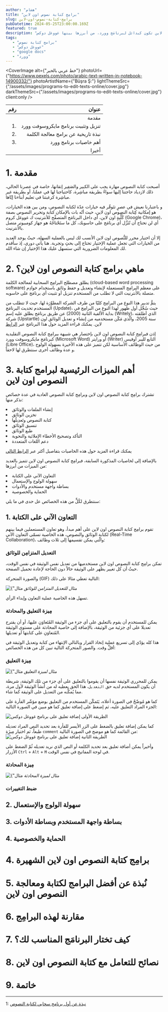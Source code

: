 ```yaml
---
author: "هشام"
title: "برامِج كتابة نصوص اون لاين"
slug: برامِج-كتابة-نصوص-اون-لاين
pubDatetime: 2024-05-25T23:00:00.169Z
featured: true
description: "سأقدم لك تطبيقات اون لاين تكون كبدائل لبرنامَج وورد، من أبرزها بينها غووغل دوكس  "
tags:
   - "برامج كتابة نصوص"
   - "غووغل دوكس"
   - "google docs"
   - "وورد"
---
```


<CoverImage alt={"خط عربي بالحبر"}
            photoUrl={"https://www.pexels.com/photo/arabic-text-written-in-notebook-14900332/"}
            photoArtistName={"Büşra Ş:"}
            lightThemeSrc={"/assets/images/programs-to-edit-texts-online/cover.jpg"}
            darkThemeSrc={"/assets/images/programs-to-edit-texts-online/cover.jpg"}
            client:only
/>




| رقم | عنوان |
| ---: | ------: |
|   |مقدمة |
| 1.  |  تنزيل وتثبيت برنامج مايكروسوفت وورد |
| 2.  | نبذة تاريخية عن برامج معالجة الكلمة|
| 3.  | أهم خاصيات برنامج وورد |
|  | أخيرا |

# 1. مقدمة
أصبحت كتابة النصوص مهارة يجب على الكبير والصَغِير إتقانها، خاصة في عصرنا الحالي، ذلك لازدياد حاجتنا إليها سواءٌ بطريقة مباشِرة، كاحتياجنا لها في عملنا، أو بطريقة غير مباشِرة كرغبتنا في تعليم أبناءنا إيّاها.

 و باعتبارنا نعيش في عصرٍ تتَوفّر فيه خيارات عدّة لكتابة النصوص، ومن بين هذه الخيارات، هو إمكانية كِتابة النصوص اون لاين، حيث أنّه بات بالإمكان كتابة وتحرير النصوص بصفة كُلِّيةٍ اون لاين، أي داخل البرنامَج المتصفِّح للأنترنيت ك غووغل كروم (Google Chrome)، أي لن تحتاج أن تُنَزِّل أي برنامَج على حاسوبك، كل ما ستَحْتاجُهُ هو جهاز كومبيوتر متصل بالأنترنيت.

إلا أن اختيار محرر للنُّصوص اون لاين الأنسب لك ليس بالعملية السهلة، حيثٌ يوجد العديد من الخيارات التي تجعل عملية الإختيار تحتاج إلى بحثٍ وتجربة. هنا يأتي دوري، إذ سأقدم لك المعلومات الضرورية التي ستسهل عليك هذا الإختيار إن شاء الله.



# 2. ماهي برامج كتابة النصوص اون لاين؟

 يطلق مصطلح البرامِج السحابية لمعالجة الكلمة (cloud-based word processing software) على معظم البرامِج المستعملة لإنشاء وتعديل و حفظ وثائق باستخدام خوادِم متصلة بالأنترنيت التي لا تطلب من المستخدم تنزيل أو تثبيت أي برنامَج على حاسوبه.


يتمُّ تدبير هذا النوع من البرامِج كليّا من طرف الشركة المطوِّرَة لها، حيث لا تتطلب من المستخدم تحديث البرنامَج (Update)، حيث سُجِّل أول ظهور لهذا النوع من البرامِج في بداية الألفية الثانية (2000) عن طريق برنامَج يطلق عليه إسم (Writely)، الذي أطلقته شركة (Upstartle) سنة 2005، والّذي مَكّن مستخدميه من إنشاء و تعديل الوثائق اون لاين. يمكنك قراءة المزيد حول هذا البرنامَج عبر [الرابِط](https://en.wikipedia.org/wiki/Google_Docs#History)

إذن فبرامِج كتابة النصوص اون لاين بإختصار هي شبيهة ببرامِج كتابة النصوص التقليدية كبرنامَج مايكروسوفت وورد (Microsoft Word) أو ورايتر (Writer) التابع لليبر أوفيس (Libre Office)، من حيث الوظائف الأساسية لكن تتميز على هذه الأخيرة بسهولة الولوج و عدة وظائف أخرى سنتطرق لها لاحقاً.

# 3. أهم الميزات الرئيسية لبرامج كتابة النصوص اون لاين

تشترك برامِج كتابة النصوص اون لاين وبرامِج كتابة النصوص العادية في عدة خصائص نذكر منها:

<BulletPointList>
  <li>إنشاء الملفات والوثائق</li>
  <li>تخزين الوثائق</li>
  <li>كتابة النصوص وتَعدِيلُها</li>
  <li>تنسيق الوثائق</li>
  <li>طبع الوثائق</li>
  <li>التأكد وتصحيح الأخطاء الإملائية والنحوية</li>
  <li>دعم اللغات المتعددة</li>
</BulletPointList>

يمكنك قراءة المزيد حول هذه الخاصيات بتفاصيل أكثر عبر [الرابط التالي](https://ata3alam.com/posts/ما-هو-برنامج-وورد#أهم-خاصيات-برنامج-وورد)

بالإضافة إلى لخاصيات المذكورة السابقة، فبرامِج كتابة النصوص اون لاين تتميز بالعديد من الميزات من أبرزها:

<NumberedList>
  <li>التعاون الآني على الكتابة</li>
  <li>سهولة الولوج والإستعمال</li>
  <li>بساطة واجهة مستخدم والأدوات </li>
  <li>الحماية والخصوصية</li>
</NumberedList>

سنتطرق لكُلٍّ من هذه الخصائص عل حدى في ما يلي:

## 1. التعاون الآني على الكتابة
تقوم برامِج كتابة النصوص اون لاين على أهم مبدأ، وهو تعاون المستعملين فيما بينهم لكتابة الوثائق والنصوص، هذه الخاصية تسمّى التعاون الآني (Real-Time Collaboration)، والّتي يمكن تقسيمها إلى ثلاث وظائف:

### التعديل المتزامِن للوثائق
تمكن برامِج كتابة النصوص اون لاين مستخدميها من تعديل نفس الوثيقة في نفس الوقت، حيثُ أن كل تغيير يظهر على الوثيقة حالاً دون الحاجة لإعادة تحميل الصفحة.

والصورة المتحركة (GIF) التالية تعطي مثالا على ذلك:
<div style={"display:flex;flex-direction:column;align-items:center"}>
    <img src={"/assets/gifs/sync-editing-docs.apng"} alt={"مثال للتعديل المتزامن للوثائق"}/>
    <i style={"color:gray"}>مثال للتعديل المتزامن للوثائق</i>
</div>

تسهل هذه الخاصية عملية التعاون وإبداء الرأي.

### مِيزة التعليق والمحادثة

يمكن للمستخدم أن يقوم بالتعليق على أي جزء من الوثيقة المُتَعاوَنِ عليها، أو أن يقترح تعديلا على أي جزئية من الوثيقة، بالإضافة إلى خاصية المحادثة على مستوى الوثيقة المُتعاوَنِ على كتابتها أو تعديلها.

هذا كله يؤدّي إلى تسريع عملية إتخاذ القرار وبالتالي الإنتهاء من كتابة وتعديل الوثيقة في أقلِّ وقت. والصور المتحركة التالية تبين كل من هذه الخصائص:

### مِيزة التعليق


<div style={"display:flex;flex-direction:column;align-items:center"}>
    <img src={"/assets/gifs/comment-within-google-docs.gif"} alt={"مثال لميزة التعليق"}/>
    <i style={"color:gray"}>مثال لميزة التعليق </i>
</div>

يمكن للمحرري الوثيقة نفسها أن يقوموا بالتعليق على أي جزء من تلك الوثيقة، شريطة أن يكون المستخدم لديه حق ```التعديل```، هذا الحق يعطيه له من أنشأ الوثيقة لأول مرة، مما يُمكِّنه من التعديل على الوثيقة كما شاء.

كما هو مُوضّحٌ في الصورة أعلاه، يَتَمكّن المستخدم من التعليق بوضع مؤشّر الفأرة على الجزء المراد التعليق عليه، ثم إضغط على إضافة تعليق كما هو مبين في الصورة التالية:

![الطريقة الأولى إضافة تعليق على برنامج غووغل دوكس](/assets/images/programs-to-edit-texts-online/add-comment.png)

كما يمكن إضافة تعليق بالضغط على الزر الأيسر للفأرة بعد تحديد النص المراد تعديله طبعاً، ثم اختيار مِيزَة ```comment``` من القائمة كما هو موضح في الصورة التالية:
![الطريقة الثانية إضافة تعليق على برنامج غووغل دوكس](/assets/images/programs-to-edit-texts-online/add-comment-2.png)


وأخيراً يمكن أضافة تعليق بعد تحديد الكلمة أو النص الذي نريد تعديله ثُمّ الضغط على الأزرار ```Ctrl``` + ```Alt``` + ```M``` في لوحة المفاتيح في نفس الوقت.


### مِيزة المحادثة



<div style={"display:flex;flex-direction:column;align-items:center"}>
    <img src={"/assets/gifs/chat-within-google-docs.gif"} alt={"مثال لميزة  المحادثة"}/>
    <i style={"color:gray"}>مثال لميزة المحادثة</i>
</div>


### ضبط التغييرات


## 2. سهولة الولوج والإستعمال


## 3. بساطة واجهة المستخدم وبساطة الأدوات


## 4. الحماية والخصوصية



# 4. برامِج كتابة النصوص اون لاين الشهيرة




# 5. نُبذة عن أفضل البرامج لكتابة ومعالجة النصوص اون لاين




# 6. مقارنة لهذه البرامِج




# 7. كيف تختار البرنامَج المناسب لك؟




# 8. نصائح للتعامل مع كتابة النصوص اون لاين




# 9. خاتمة

----
1: [نبذة عن أول برنامج سحابي لكتابة النصوص](https://en.wikipedia.org/wiki/Google_Docs#History)



